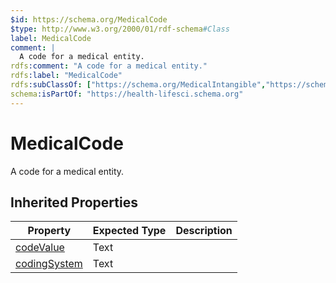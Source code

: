 ```yaml
---
$id: https://schema.org/MedicalCode
$type: http://www.w3.org/2000/01/rdf-schema#Class
label: MedicalCode
comment: |
  A code for a medical entity.
rdfs:comment: "A code for a medical entity."
rdfs:label: "MedicalCode"
rdfs:subClassOf: ["https://schema.org/MedicalIntangible","https://schema.org/CategoryCode"]
schema:isPartOf: "https://health-lifesci.schema.org"
---
```


# MedicalCode

A code for a medical entity.

## Inherited Properties

| Property | Expected Type | Description |
| --- | --- | --- |
| [codeValue](https://schema.org/codeValue) | Text |  |
| [codingSystem](https://schema.org/codingSystem) | Text |  |
